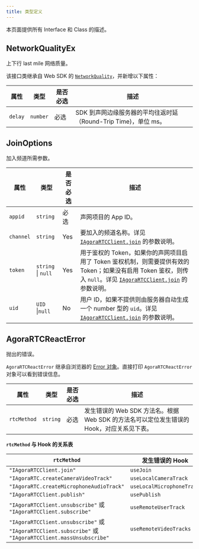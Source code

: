 ```yaml
---
title: 类型定义
---
```


本页面提供所有 Interface 和 Class 的描述。

<H2 className="anchor index-interface-networkqualityex" id="networkqualityex">
  NetworkQualityEx
</H2>

上下行 last mile 网络质量。

该接口类继承自 Web SDK 的 [`NetworkQuality`](/api-ref/rtc/react/interfaces/networkquality.html)，并新增以下属性：

| 属性    | 类型     | 是否必选 | 描述                                                            |
| ------- | -------- | -------- | --------------------------------------------------------------- |
| `delay` | `number` | 必选     | SDK 到声网边缘服务器的平均往返时延（Round-Trip Time)，单位 ms。 |

<H2 className="anchor index-interface-joinoptions" id="joinoptions">
  JoinOptions
</H2>

加入频道所需参数。

| 属性      | 类型                           | 是否必选 | 描述                                                                                                                                                                                                                         |
| --------- | ------------------------------ | -------- | ---------------------------------------------------------------------------------------------------------------------------------------------------------------------------------------------------------------------------- |
| `appid`   | `string`                       | 必选     | 声网项目的 App ID。                                                                                                                                                                                                          |
| `channel` | `string`                       | Yes      | 要加入的频道名称。详见 [`IAgoraRTCClient.join`](/api-ref/rtc/react/interfaces/iagorartcclient.html#join) 的参数说明。                                                                                                        |
| `token`   | `string` &VerticalLine; `null` | Yes      | 用于鉴权的 Token，如果你的声网项目启用了 Token 鉴权机制，则需要提供有效的 Token；如果没有启用 Token 鉴权，则传入 `null`。详见 [`IAgoraRTCClient.join`](/api-ref/rtc/react/interfaces/iagorartcclient.html#join) 的参数说明。 |
| `uid`     | `UID` &VerticalLine;`null`     | No       | 用户 ID，如果不提供则由服务器自动生成一个 number 型的 `uid`。详见 [`IAgoraRTCClient.join`](/api-ref/rtc/react/interfaces/iagorartcclient.html#join) 的参数说明。                                                             |

<H2 className="anchor index-class-agorartcreacterror" id="agorartcreacterror">
  AgoraRTCReactError
</H2>

抛出的错误。

`AgoraRTCReactError` 继承自浏览器的 [Error 对象](https://developer.mozilla.org/en-US/docs/Web/JavaScript/Reference/Global_Objects/Error)。直接打印 `AgoraRTCReactError` 对象可以看到错误信息。

| 属性        | 类型     | 是否必选 | 描述                                                                                      |
| ----------- | -------- | -------- | ----------------------------------------------------------------------------------------- |
| `rtcMethod` | `string` | 必选     | 发生错误的 Web SDK 方法名。根据 Web SDK 的方法名可以定位发生错误的 Hook，对应关系见下表。 |

**`rtcMethod` 与 Hook 的关系表**

| `rtcMethod`                                                                                             | 发生错误的 Hook           |
| ------------------------------------------------------------------------------------------------------- | ------------------------- |
| `"IAgoraRTCClient.join"`                                                                                | `useJoin`                 |
| `"IAgoraRTC.createCameraVideoTrack" `                                                                   | `useLocalCameraTrack`     |
| `"IAgoraRTC.createMicrophoneAudioTrack"`                                                                | `useLocalMicrophoneTrack` |
| `"IAgoraRTCClient.publish"`                                                                             | `usePublish`              |
| `"IAgoraRTCClient.unsubscribe"` 或 `"IAgoraRTCClient.subscribe"`                                        | `useRemoteUserTrack`      |
| `"IAgoraRTCClient.unsubscribe"` 或 `"IAgoraRTCClient.subscribe"` 或 `"IAgoraRTCClient.massUnsubscribe"` | `useRemoteVideoTracks `   |
